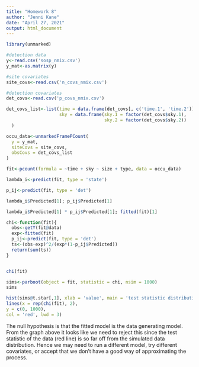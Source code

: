 ---
title: "Homework 8"
author: "Jenni Kane"
date: "April 27, 2021"
output: html_document
---

```{r}
library(unmarked)
```

```{r}
#detection data
y<-read.csv('sosp_nmix.csv')
y_mat<-as.matrix(y)

#site covariates 
site_covs<-read.csv('n_covs_nmix.csv')

#detection covariates
det_covs<-read.csv('p_covs_nmix.csv')

det_covs_list<-list(time = data.frame(det_covs[, c('time.1', 'time.2')]),
                    sky = data.frame(sky.1 = factor(det_covs$sky.1), 
                                     sky.2 = factor(det_covs$sky.2))
  )

occu_data<-unmarkedFramePCount(
  y = y_mat,
  siteCovs = site_covs, 
  obsCovs = det_covs_list
)

fit<-pcount(formula = ~time + sky ~ size + type, data = occu_data)
```
```{r}
lambda_i<-predict(fit, type = 'state')

p_ij<-predict(fit, type = 'det')

lambda_i$Predicted[1]; p_ij$Predicted[1]

```
```{r}
lambda_i$Predicted[1] * p_ij$Predicted[1]; fitted(fit)[1]
```

```{r}
chi<-function(fit){
  obs<-getY(fit@data)
  exp<-fitted(fit)
  p_ij<-predict(fit, type = 'det')
  ts<-(obs-exp)^2/(exp*(1-p_ij$Predicted))
  return(sum(ts))
}


chi(fit)
```

```{r}
sims<-parboot(object = fit, statistic = chi, nsim = 1000)
sims
```


```{r}
hist(sims@t.star[,1], xlab = 'value', main = 'test statistic distribution', xlim = c(0, 1500))
lines(x = rep(chi(fit), 2),
y = c(0, 1000),
col = 'red', lwd = 3)

```

The null hypothesis is that the fitted model is the data generating model. From the graph above it looks like we need to reject this since the test statistic of the data (red line) is so far off from the simulated data distribution. Hence we may need to run a different model, try different covariates, or accept that we don't have a good way of approximating the process. 
